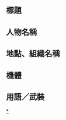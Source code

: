 {{CGroupH|name=Mazinger|desc=-{zh-hans:魔神;zh-hk:鐵甲萬能俠;zh-tw:無敵鐵金剛;}-系列}}<noinclude>[[Category:ACG公共轉換組模板|{{SUBPAGENAME}}]]
[[Category:魔神|*]]

==標題==
</noinclude>
{{CItem|zh-hans:魔神Z;zh-tw:無敵鐵金剛;zh-hk:鐵甲萬能俠;|original=マジンガーZ}}
{{CItem|zh-hans:大魔神;zh-tw:金剛大魔神;zh-hk:鐵甲萬能俠2號;|original=グレートマジンガー}}
{{CItem|zh-hans:UFO机器人 古连泰沙;zh-tw:金剛戰神;zh-hk:巨靈神;|original=UFOロボ グレンダイザー}}
{{CItem|zh:魔神凱撒;zh-hans:魔神凯撒;zh-tw:無敵鐵金剛凱撒;zh-hk:帝皇萬能俠;|original=マジンカイザー}}
{{CItem|zh:真魔神 衝擊！Z篇;zh-hans:真魔神 冲击！Z篇;zh-tw:真無敵鐵金剛 衝擊！Z篇;zh-hk:真鐵甲萬能俠 衝擊！Z編;|original=真マジンガー 衝撃！Z編}}
{{CItem|zh-hans:真魔神ZERO;zh-tw:真無敵鐵金剛ZERO;zh-hk:真鐵甲萬能俠ZERO;|original=真マジンガーZERO}}
{{CItem|zh-hans:魔神Z / INFINITY;zh-tw:無敵鐵金剛 / INFINITY;zh-hk:鐵甲萬能俠：決戰魔神;|original=マジンガーZ / INFINITY}}
<noinclude>

==人物名稱==
</noinclude>
{{CItem|zh-hans:波士;zh-tw:阿強;zh-hk:波士;|original=ボス}}
{{CItem|zh-hans:沙也加;zh-tw:莎也佳;zh-hk:沙也加;|original=さやか}}
{{CItem|zh-hans:努科;zh-tw:小杜;zh-hk:阿拔;|original=ヌケ}}
{{CItem|zh-hans:穆查;zh-hant:小莫;zh-hk:無茶|original=ムチャ}}
{{CItem|zh-hans:塞瓦西;zh-tw:急急;zh-hk:瘦博士;|original=せわし}}
{{CItem|zh-hans:诺索利;zh-tw:鈍鈍;zh-hk:矮博士;|original=のっそり}}
{{CItem|zh-hans:莫里莫利;zh-tw:勁勁;zh-hk:肥博士;|original=もりもり}}
{{CItem|zh-cn:地狱博士;zh-tw:赫爾博士;zh-hk:地獄博士;|original=Dr.ヘル}}
{{CItem|zh-cn:罗蕾莱;zh-tw:羅蕾萊;zh-hk:羅莉拉;|original=ローレライ}}
{{CItem|zh-cn:海因里希;zh-tw:海因里希;zh-hk:凱恩里希;|original=ハインリッヒ}}
{{CItem|zh-hans:伯罗肯伯爵;zh-tw:伯羅肯伯爵;zh-hk:布羅肯伯爵;|original=ブロッケン伯爵}}
{{CItem|zh-hans:伯罗肯;zh-tw:伯羅肯;zh-hk:布羅肯;|original=ブロッケン}}
{{CItem|zh-cn:彼古曼子爵;zh-tw:彼古曼子爵;zh-hk:匹古曼子爵;|original=ピグマン子爵}}
{{CItem|zh-cn:彼古曼;zh-tw:彼古曼;zh-hk:匹古曼;|original=ピグマン}}
{{CItem|zh-hans:哥隆;zh-tw:哥隆;zh-hk:戈耳工;|original=ゴーゴン}}
{{CItem|zh-cn:恐星大王贝嘉;zh-tw:恐星大王費加;zh-hk:恐星大王比加;|original=恐星大王ベガ}}


<noinclude>

==地點、組織名稱==
</noinclude>
{{CItem|zh-hans:铁假面;zh-tw:鐵面人;zh-hk:鐵面具;|original=鉄仮面}}
{{CItem|zh-hans:巴多斯;zh-tw:巴特斯;zh-hk:巴多斯;|original=バードス}}
{{CItem|zh-hans:迈锡尼;zh-tw:邁錫尼;zh-hk:米加尼;|original=ミケーネ}}
{{CItem|zh-hans:フリード星;zh-tw:金剛星;zh-hk:杜蕾特星;|original=フリード星}}
{{CItem|zh-hans:ダイザーチーム;zh-tw:飛天神機隊;zh-hk:ダイザーチーム;|original=ダイザーチーム}}
{{CItem|zh-cn:贝嘉;zh-tw:費加;zh-hk:比加;|original=ベガ}}
{{CItem|zh-hans:贝嘉星连合军;zh-tw:費加星聯軍;zh-hk:比加星聯軍;|original=ベガ星連合軍}}
{{CItem|zh-hans:Skull Moon;zh-tw:斯卡蒙月球;zh-hk:Skull Moon;|original=スカルムーン}}
{{CItem|zh-hans:Skull Moon;zh-tw:斯卡蒙;zh-hk:Skull Moon;|original=スカルムーン}}
<noinclude>

==機體==
</noinclude>
{{CItem|zh-hans:Hover Pilder;zh-tw:迴旋指揮艇;zh-hk:朋友號;|original=ホバーパイルダー}}
{{CItem|zh-hans:Jet Pilder;zh-tw:噴射指揮艇;zh-hk:新朋友號;|original=ジェットパイルダー}}
{{CItem|zh-hans:波士机器人;zh-tw:阿強一號;zh-hk:大鐵牛;|original=ボスボロット}}
{{CItem|zh-hans:爱神A;zh-tw:木蘭號;zh-hk:愛美神;|original=アフロダイA}}
{{CItem|zh-hans:戴安娜A;zh-tw:木蘭二號;zh-hk:戴安娜A;|original=ダイアナンA}}
{{CItem|zh-hans:維納斯A;zh-hant:新木蘭號;zh-hk:維納斯A;|original=ビューナスA}}
{{CItem|zh-hans:古连泰沙;zh-tw:克雷飛天神;zh-hk:巨靈神;|original=グレンダイザー}}
{{CItem|zh-hans:Double Spazer;zh-tw:飛天翼號;zh-hk:雙合體機;|original=ダブルスペイザー}}
{{CItem|zh-hans:Marine Spazer;zh-tw:海天翼號;zh-hk:水中合體機;|original=マリンスペイザー}}
{{CItem|zh-hans:Drill Spazer;zh-tw:地龍號;zh-hk:鑽型合體機;|original=ドリルスペイザー}}
{{CItem|zh-cn:ENERGER Z;zh-tw:能量鐵金剛Z;zh-hk:萬能鐵俠Z;|original=エネルガーZ}}
{{CItem|zh-hans:魔神ZERO;zh-tw:無敵鐵金剛ZERO;zh-hk:鐵甲萬能俠ZERO;|original=マジンガーZERO}}
{{CItem|zh-hans:魔神皇帝G;zh-tw:鐵金剛皇帝G; zh-hk:皇帝萬能俠G;|original=マジンエンペラーG}}

{{CItem|zh-hans:贾蜜儿;zh-tw:賈蜜兒;zh-hk:嘉美亞;|original=ガミア}}
{{CItem|zh-cn:萨尔德;zh-tw:撒路德;zh-hk:沙魯多;|original=サルード}}
<noinclude>

==用語／武裝==
</noinclude>
{{CItem|zh-hans:魔神力量;zh-tw:金剛神力;zh-hk:萬能力量;|original=マジンパワー}}
{{CItem|zh:魔神軍團;zh-hans:魔神军团;zh-tw:無敵鐵金剛軍團;zh-hk:鐵甲萬能俠軍團;|original=マジンガー軍団}}

{{CItem|zh-hans:光子力射线;zh-tw:光子力熱線;zh-hk:光子力射線;|original=光子力ビーム}}
{{CItem|zh-hans:火箭飞拳;zh-tw:金剛飛拳;zh-hk:鐵甲飛拳;|original=ロケットパンチ}}
{{CItem|zh-hans:切割飞拳;zh-tw:金剛飛刀;zh-hk:前臂飛刃;|original=アイアンカッター}}
{{CItem|zh-hans:导弹飞拳;zh-tw:金剛飛彈;zh-hk:鐵甲飛彈;|original=ミサイルパンチ}}
{{CItem|zh-hans:冷凍光线;zh-tw:冷凍光線;zh-hk:冰凍光線;|original=冷凍ビーム}}
{{CItem|zh-hans:大車輪火箭飞拳;zh-tw:車輪旋轉金剛飛拳;zh-hk:大車輪鐵甲飛拳;|original=大車輪ロケットパンチ}}
{{CItem|zh-hans:Southern Cross Knife;zh-tw:金剛飛鏢;zh-hk:萬能飛鏢;|original=サザンクロスナイフ}}
{{CItem|zh-hans:胸部火焰;zh-tw:金剛火焰;zh-hk:高熱火焰;|original=ブレストファイヤー}}
{{CItem|zh:大霹靂飛拳;zh-tw:大霹靂飛拳;zh-hk:大爆炸飛拳;|original=ビッグバンパンチ}}
{{CItem|zh-hans:喷气飞翼;zh-tw:金剛飛翼;zh-hk:噴射飛翼;|original=ジェットスクランダー、Jet Scrander}}
{{CItem|zh-cn:神之飞翼;zh-tw:金剛神翼;zh-hk:神之飛翼;|original=ゴッドスクランダー}}

{{CItem|1=Atomic Punch=>zh-cn:Atomic Punch;Atomic Punch=>zh-tw:金剛飛拳;Atomic Punch=>zh-hk:鐵甲飛拳;|original=アトミックパンチ}}
{{CItem|zh-hans:旋钻飞拳;zh-tw:螺旋金剛飛拳;zh-hk:旋轉飛拳;|original=ドリルプレッシャーパンチ}}<!--機戰X(TWHK): 螺旋增壓飛拳-->
{{CItem|zh-hans:Great Booster;zh-tw:金剛飛艇;zh-hk:Great Booster;|original=グレートブースター}}
{{CItem|zh-hans:Mazinger Blade;zh-tw:金剛寶劍;zh-hk:萬能寶劍;|original=マジンガーブレード}}
{{CItem|zh-hans:Great Typhoon;zh-tw:金剛旋風;zh-hk:萬能旋風;|original=グレートタイフーン}}
{{CItem|zh-hans:Great Boomerang;zh-tw:金剛回力刀;zh-hk:萬能回力刀;|original=グレートブーメラン}}
{{CItem|zh-hans:Navel Missile;zh-tw:金剛飛彈;zh-hk:萬能飛彈;|original=ネーブルミサイル}}
{{CItem|zh-hans:Thunder Break;zh-tw:金剛閃電;zh-hk:雷電轟擊;|original=サンダーブレーク}}
{{CItem|zh-hans:Backspin Kick;zh-tw:金剛迴旋踢;zh-hk:Backspin Kick;|original=バックスピンキック}}
{{CItem|zh-hans:Knee Impulse Kick;zh-tw:金剛錐;zh-hk:Knee Impulse Kick;|original=ニーインパルスキック}}
{{CItem|zh-hans:Scramble Dash;zh-tw:金剛飛翼;zh-hk:噴射飛翼;|original=スクランブルダッシュ}}

{{CItem|zh-hans:Hand Beam;zh-tw:金指光束;zh-hk:巨靈掌光線;|original=ハンドビーム}}
{{CItem|zh-hans:Double Haken;zh-tw:戰神雙釘;zh-hk:月牙鏟;|original=ダブルハーケン}}
{{CItem|zh-hans:鋼爪飞拳;zh-tw:螺旋粉碎飛拳;zh-hk:鋼爪飛拳;|original=スクリュークラッシャーパンチ}}

{{CItem|zh-hans:凯撒指挥艇;zh-tw:凱撒指揮艇;zh-hk:帝皇號;|original=カイザーパイルダー}}
{{CItem|zh-hans:凯撒宝剑;zh-tw:凱撒寶劍;zh-hk:帝皇寶劍;|original=カイザーブレード}}
{{CItem|zh-hans:凯撒新星;zh-tw:凱撒新星;zh-hk:帝皇新星;|original=カイザーノヴァ}}
{{CItem|zh-hans:凯撒飞翼;zh-tw:凱撒飛翼;zh-hk:帝皇飛翼;|original=カイザースクランダー}}

{{CItem|zh-tw:大魔神粉碎飛拳;zh-hk:萬能粉碎飛拳;|original=グレートスマッシャーパンチ}}
{{CItem|zh-tw:大魔神烈焰;zh-hk:皇帝烈焰;|original=グレートブラスター}}

{{CItem|zh-hans:光子力飛彈;zh-tw:木蘭飛彈;zh-hk:愛美神飛彈;|original=光子力ミサイル}}
{{CItem|zh-hans:Venus Scrander;zh-tw:木蘭飛翼;zh-hk:Venus Scrander|original=ビューナススクランダー}}
{{CGroupF}}